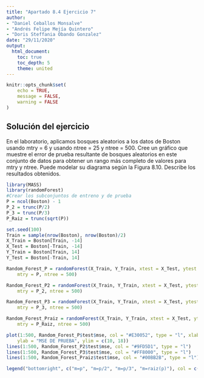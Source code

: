 ```yaml
---
title: "Apartado 8.4 Ejercicio 7"
author: 
- "Daniel Ceballos Monsalve"
- "Andrés Felipe Mejía Quintero"
- "Doris Steffania Obando Gonzalez"
date: "29/11/2020"
output:
  html_document:
    toc: true
    toc_depth: 5
    theme: united
---
```



```r
knitr::opts_chunk$set(
	echo = TRUE,
	message = FALSE,
	warning = FALSE
)
```

## Solución del ejercicio

En el laboratorio, aplicamos bosques aleatorios a los datos de Boston usando mtry = 6 y usando ntree = 25 y ntree = 500. Cree un gráfico que muestre el error de prueba resultante de bosques aleatorios en este conjunto de datos para obtener un rango más completo de valores para mtry y ntree. Puede modelar su diagrama según la Figura 8.10. Describe los resultados obtenidos.

```r
library(MASS)
library(randomForest)
#Crear los subconjuntos de entreno y de prueba
P = ncol(Boston) - 1
P_2 = trunc(P/2)
P_3 = trunc(P/3)
P_Raiz = trunc(sqrt(P))

set.seed(100)
Train = sample(nrow(Boston), nrow(Boston)/2)
X_Train = Boston[Train, -14]
X_Test = Boston[-Train, -14]
Y_Train = Boston[Train, 14]
Y_Test = Boston[-Train, 14]

Random_Forest_P = randomForest(X_Train, Y_Train, xtest = X_Test, ytest = Y_Test, 
    mtry = P, ntree = 500)

Random_Forest_P2 = randomForest(X_Train, Y_Train, xtest = X_Test, ytest = Y_Test, 
    mtry = P_2, ntree = 500)

Random_Forest_P3 = randomForest(X_Train, Y_Train, xtest = X_Test, ytest = Y_Test, 
    mtry = P_3, ntree = 500)

Random_Forest_Praiz = randomForest(X_Train, Y_Train, xtest = X_Test, ytest = Y_Test, 
    mtry = P_Raiz, ntree = 500)

plot(1:500, Random_Forest_P$test$mse, col = "#E30052", type = "l", xlab = "NÚMERO DE ARBOLES", 
    ylab = "MSE DE PRUEBA", ylim = c(10, 18))
lines(1:500, Random_Forest_P2$test$mse, col = "#9FD5D1", type = "l")
lines(1:500, Random_Forest_P3$test$mse, col = "#FF8000", type = "l")
lines(1:500, Random_Forest_Praiz$test$mse, col = "#00BB2B", type = "l")

legend("bottomright", c("m=p", "m=p/2", "m=p/3", "m=raiz(p)"), col = c("#E30052","#9FD5D1","#FF8000","#00BB2B"),cex = 1, lty = 1)

```




